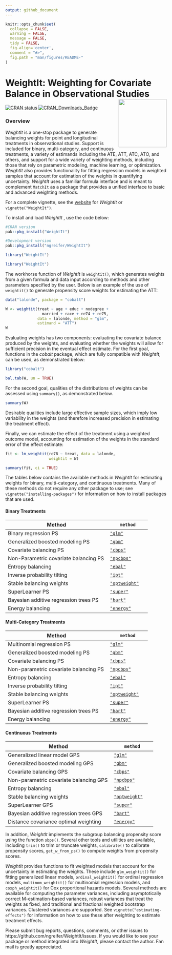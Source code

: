 ```yaml
---
output: github_document
---
```


<!-- README.md is generated from README.Rmd. Please edit that file -->

```r
knitr::opts_chunk$set(
  collapse = FALSE,
  warning = FALSE,
  message = FALSE,
  tidy = FALSE,
  fig.align='center',
  comment = "#>",
  fig.path = "man/figures/README-"
)
```
# WeightIt: Weighting for Covariate Balance in Observational Studies <img src="man/figures/logo.png" align="right" width="150"/>

[![CRAN status](https://www.r-pkg.org/badges/version/WeightIt?color=00622B)](https://CRAN.R-project.org/package=WeightIt)
[![CRAN_Downloads_Badge](https://cranlogs.r-pkg.org/badges/WeightIt?color=00622B)](https://cran.r-project.org/package=WeightIt)

### Overview

*WeightIt* is a one-stop package to generate balancing weights for point and longitudinal treatments in observational studies. Support is included for binary, multi-category, and continuous treatments, a variety of estimands including the ATE, ATT, ATC, ATO, and others, and support for a wide variety of weighting methods, including those that rely on parametric modeling, machine learning, or optimization. *WeightIt* also provides functionality for fitting regression models in weighted samples that account for estimation of the weights in quantifying uncertainty. *WeightIt* uses a familiar formula interface and is meant to complement `MatchIt` as a package that provides a unified interface to basic and advanced weighting methods.

For a complete vignette, see the [website](https://ngreifer.github.io/WeightIt/articles/WeightIt.html) for *WeightIt* or `vignette("WeightIt")`.

To install and load *WeightIt* , use the code below:

```r
#CRAN version
pak::pkg_install("WeightIt")

#Development version
pak::pkg_install("ngreifer/WeightIt")

library("WeightIt")
```
```r
library("WeightIt")
```

The workhorse function of *WeightIt* is `weightit()`, which generates weights from a given formula and data input according to methods and other parameters specified by the user. Below is an example of the use of `weightit()` to generate propensity score weights for estimating the ATT:

```r
data("lalonde", package = "cobalt")

W <- weightit(treat ~ age + educ + nodegree + 
                married + race + re74 + re75, 
              data = lalonde, method = "glm", 
              estimand = "ATT")
W
```

Evaluating weights has two components: evaluating the covariate balance produced by the weights, and evaluating whether the weights will allow for sufficient precision in the eventual effect estimate. For the first goal, functions in the *cobalt* package, which are fully compatible with *WeightIt*, can be used, as demonstrated below:

```r
library("cobalt")

bal.tab(W, un = TRUE)
```

For the second goal, qualities of the distributions of weights can be assessed using `summary()`, as demonstrated below.

```r
summary(W)
```

Desirable qualities include large effective sample sizes, which imply low variability in the weights (and therefore increased precision in estimating the treatment effect).

Finally, we can estimate the effect of the treatment using a weighted outcome model, accounting for estimation of the weights in the standard error of the effect estimate:

```r
fit <- lm_weightit(re78 ~ treat, data = lalonde,
                   weightit = W)

summary(fit, ci = TRUE)
```

The tables below contains the available methods in *WeightIt* for estimating weights for binary, multi-category, and continuous treatments. Many of these methods do not require any other package to use; see `vignette("installing-packages")` for information on how to install packages that are used.
 
#### Binary Treatments

 Method               | `method`
 -------------------- | --------
 Binary regression PS | [`"glm"`](https://ngreifer.github.io/WeightIt/reference/method_glm.html)
 Generalized boosted modeling PS | [`"gbm"`](https://ngreifer.github.io/WeightIt/reference/method_gbm.html)
 Covariate balancing PS | [`"cbps"`](https://ngreifer.github.io/WeightIt/reference/method_cbps.html)
 Non-Parametric covariate balancing PS | [`"npcbps"`](https://ngreifer.github.io/WeightIt/reference/method_npcbps.html)
 Entropy balancing | [`"ebal"`](https://ngreifer.github.io/WeightIt/reference/method_ebal.html)
 Inverse probability tilting | [`"ipt"`](https://ngreifer.github.io/WeightIt/reference/method_ipt.html)
 Stable balancing weights | [`"optweight"`](https://ngreifer.github.io/WeightIt/reference/method_optweight.html)
 SuperLearner PS | [`"super"`](https://ngreifer.github.io/WeightIt/reference/method_super.html)
 Bayesian additive regression trees PS | [`"bart"`](https://ngreifer.github.io/WeightIt/reference/method_bart.html)
 Energy balancing | [`"energy"`](https://ngreifer.github.io/WeightIt/reference/method_energy.html)

#### Multi-Category Treatments
 
 Method               | `method`
 -------------------- | --------
 Multinomial regression PS | [`"glm"`](https://ngreifer.github.io/WeightIt/reference/method_glm.html)
 Generalized boosted modeling PS | [`"gbm"`](https://ngreifer.github.io/WeightIt/reference/method_gbm.html)
 Covariate balancing PS | [`"cbps"`](https://ngreifer.github.io/WeightIt/reference/method_cbps.html)
 Non-parametric covariate balancing PS | [`"npcbps"`](https://ngreifer.github.io/WeightIt/reference/method_npcbps.html)
 Entropy balancing | [`"ebal"`](https://ngreifer.github.io/WeightIt/reference/method_ebal.html)
 Inverse probability tilting | [`"ipt"`](https://ngreifer.github.io/WeightIt/reference/method_ipt.html)
 Stable balancing weights | [`"optweight"`](https://ngreifer.github.io/WeightIt/reference/method_optweight.html)
 SuperLearner PS | [`"super"`](https://ngreifer.github.io/WeightIt/reference/method_super.html)
 Bayesian additive regression trees PS | [`"bart"`](https://ngreifer.github.io/WeightIt/reference/method_bart.html)
 Energy balancing | [`"energy"`](https://ngreifer.github.io/WeightIt/reference/method_energy.html)
 
#### Continuous Treatments
 
 Method               | `method`
 -------------------- | --------
 Generalized linear model GPS | [`"glm"`](https://ngreifer.github.io/WeightIt/reference/method_glm.html)
 Generalized boosted modeling GPS | [`"gbm"`](https://ngreifer.github.io/WeightIt/reference/method_gbm.html)
 Covariate balancing GPS | [`"cbps"`](https://ngreifer.github.io/WeightIt/reference/method_cbps.html)
 Non-parametric covariate balancing GPS | [`"npcbps"`](https://ngreifer.github.io/WeightIt/reference/method_npcbps.html)
 Entropy balancing | [`"ebal"`](https://ngreifer.github.io/WeightIt/reference/method_ebal.html)
 Stable balancing weights | [`"optweight"`](https://ngreifer.github.io/WeightIt/reference/method_optweight.html)
 SuperLearner GPS | [`"super"`](https://ngreifer.github.io/WeightIt/reference/method_super.html)
 Bayesian additive regression trees GPS | [`"bart"`](https://ngreifer.github.io/WeightIt/reference/method_bart.html)
 Distance covariance optimal weighting | [`"energy"`](https://ngreifer.github.io/WeightIt/reference/method_energy.html)
 
In addition, *WeightIt* implements the subgroup balancing propensity score using the function `sbps()`. Several other tools and utilities are available, including `trim()` to trim or truncate weights, `calibrate()` to calibrate propensity scores, `get_w_from_ps()` to compute weights from propensity scores.

*WeightIt* provides functions to fit weighted models that account for the uncertainty in estimating the weights. These include `glm_weightit()` for fitting generalized linear models, `ordinal_weightit()` for ordinal regression models, `multinom_weightit()` for multinomial regression models, and `coxph_weightit()` for Cox proportional hazards models. Several methods are available for computing the parameter variances, including asymptotically correct M-estimation-based variances, robust variances that treat the weights as fixed, and traditional and fractional weighted bootstrap variances. Clustered variances are supported. See `vignette("estimating-effects")` for information on how to use these after weighting to estimate treatment effects.

Please submit bug reports, questions, comments, or other issues to https://github.com/ngreifer/WeightIt/issues. If you would like to see your package or method integrated into *WeightIt*, please contact the author. Fan mail is greatly appreciated.